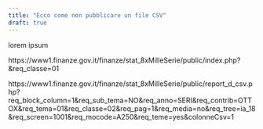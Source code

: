 ```yaml
---
title: "Ecco come non pubblicare un file CSV"
draft: true
---
```


lorem ipsum

https://www1.finanze.gov.it/finanze/stat_8xMilleSerie/public/index.php?&req_classe=01


https://www1.finanze.gov.it/finanze/stat_8xMilleSerie/public/report_d_csv.php?req_block_column=1&req_sub_tema=NO&req_anno=SERI&req_contrib=OTTOX&req_tema=01&req_classe=02&req_pag=1&req_media=no&req_tree=ia_18&req_screen=1001&req_mocode=A250&req_teme=yes&colonneCsv=1
